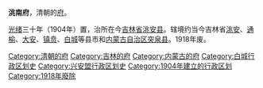'''洮南府'''，清朝的[[府_(行政区划)|府]]。

[[光绪|光绪]]三十年（1904年）置，治所在今[[吉林省|吉林省]][[洮安县|洮安县]]。辖境约当今吉林省[[洮安|洮安]]、[[通榆县|通榆]]、[[大安市|大安]]、[[镇贲|镇贲]]、[[白城|白城]]等县市和[[内蒙古自治区|内蒙古自治区]][[突泉县|突泉县]]。1918年废。

{{清朝奉天省行政區劃|nocat}}
{{清朝行政区划小作品}}
[[Category:清朝的府|Category:清朝的府]]
[[Category:吉林的府|Category:吉林的府]]
[[Category:内蒙古的府|Category:内蒙古的府]]
[[Category:白城行政区划史|Category:白城行政区划史]]
[[Category:兴安盟行政区划史|Category:兴安盟行政区划史]]
[[Category:1904年建立的行政区划|Category:1904年建立的行政区划]] 
[[Category:1918年廢除|Category:1918年廢除]]